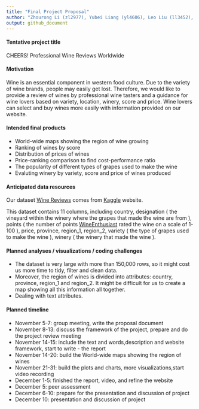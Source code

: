 ```yaml
---
title: "Final Project Proposal"
author: "Zhourong Li (zl2977), Yubei Liang (yl4606), Leo Liu (ll3452), Cong Zhang (cz2612), Ruwen Zhou (rz2530)"
output: github_document
---
```

#### Tentative project title

CHEERS! Professional Wine Reviews Worldwide

#### Motivation 

Wine is an essential component in western food culture. Due to the variety of wine brands, people may easily get lost. Therefore, we would like to provide a review of wines by professional wine tasters and a guidance for wine lovers based on variety, location, winery, score and price. Wine lovers can select and buy wines more easily with information provided on our website.

#### Intended final products

- World-wide maps showing the region of wine growing 
-	Ranking of wines by score
-	Distribution of prices of wines
-	Price-ranking comparison to find cost-performance ratio
-	The popularity of different types of grapes used to make the wine
-	Evaluting winery by variety, score and price of wines produced

#### Anticipated data resources

Our dataset [Wine Reviews](https://www.kaggle.com/zynicide/wine-reviews?select=winemag-data_first150k.csv) comes from [Kaggle](http://kaggle.com/) website.

This dataset contains 11 columns, including country, designation ( the vineyard within the winery where the grapes that made the wine are from ), points ( the number of points [WineEnthusiast](https://www.winemag.com/?s=&drink_type=wine) rated the wine on a scale of 1-100 ), price, province, region_1, region_2, variety ( the type of grapes used to make the wine ), winery ( the winery that made the wine ). 

#### Planned analyses / visualizations / coding challenges

-	The dataset is very large with more than 150,000 rows, so it might cost us more time to tidy, filter and clean data. 
-	Moreover, the region of wines is divided into attributes: country, province, region_1 and region_2. It might be difficult for us to create a map showing all this information all together.
-	Dealing with text attributes.

#### Planned timeline

- November 5-7: group meeting, write the proposal document
- November 8-13: discuss the framework of the project, prepare and do the project review meeting
- November 14-15: include the text and words,description and website framework, start to write - the report
- November 14-20: build the World-wide maps showing the region of wines
- November 21-31: build the plots and charts, more visualizations,start video recording
- December 1-5: finished the report, video, and refine the website
- December 5: peer assessment
- December 6-10: prepare for the presentation and discussion of project
- December 10: presentation and discussion of project

